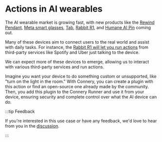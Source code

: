 # Actions in AI wearables

The AI wearable market is growing fast, with new products like the
[Rewind Pendant](https://www.rewind.ai/pendant),
[Meta smart glasses](https://about.fb.com/news/2023/09/new-ray-ban-meta-smart-glasses/),
[Tab](https://mytab.ai),
[Rabbit R1](https://www.rabbit.tech),
and [Humane AI Pin](https://hu.ma.ne/aipin) coming out.

Many of these devices aim to connect users to the real world and assist with daily tasks.
For instance, the [Rabbit R1 will let you run actions](https://www.rabbit.tech/keynote) from third-party services like Spotify and Uber just talking to the device.

We can expect more of these devices to emerge, allowing us to interact with various third-party services and run actions.

Imagine you want your device to do something custom or unsupported, like "turn on the light in the room."
With Connery, you can create a plugin with this action or find an open-source one already made by the community.
Then, you add this plugin to the Connery Runner and use it from your device, ensuring security and complete control over what the AI device can do.

:::tip Feedback

If you're interested in this use case or have any feedback, we'd love to hear from you in the [discussion](https://github.com/connery-io/connery/discussions/83).

:::
